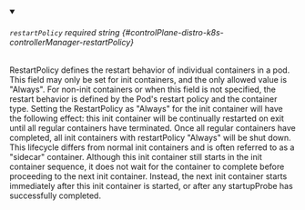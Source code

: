 
<details className="config-field" data-expandable="false" open>
<summary>

###### `restartPolicy` <span className="config-field-required" data-required="false">required</span> <span className="config-field-type">string</span> <span className="config-field-default"></span> <span className="config-field-enum"></span> {#controlPlane-distro-k8s-controllerManager-restartPolicy}

RestartPolicy defines the restart behavior of individual containers in a pod.
This field may only be set for init containers, and the only allowed value is "Always".
For non-init containers or when this field is not specified,
the restart behavior is defined by the Pod's restart policy and the container type.
Setting the RestartPolicy as "Always" for the init container will have the following effect:
this init container will be continually restarted on
exit until all regular containers have terminated. Once all regular
containers have completed, all init containers with restartPolicy "Always"
will be shut down. This lifecycle differs from normal init containers and
is often referred to as a "sidecar" container. Although this init
container still starts in the init container sequence, it does not wait
for the container to complete before proceeding to the next init
container. Instead, the next init container starts immediately after this
init container is started, or after any startupProbe has successfully
completed.

</summary>



</details>
